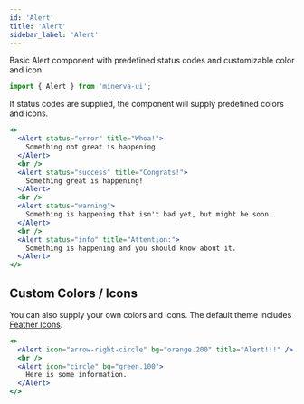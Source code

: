 ```yaml
---
id: 'Alert'
title: 'Alert'
sidebar_label: 'Alert'
---
```



Basic Alert component with predefined status codes and customizable color and icon.

```js
import { Alert } from 'minerva-ui';
```

If status codes are supplied, the component will supply predefined colors and icons.

```jsx
<>
  <Alert status="error" title="Whoa!">
    Something not great is happening
  </Alert>
  <br />
  <Alert status="success" title="Congrats!">
    Something great is happening!
  </Alert>
  <br />
  <Alert status="warning">
    Something is happening that isn't bad yet, but might be soon.
  </Alert>
  <br />
  <Alert status="info" title="Attention:">
    Something is happening and you should know about it.
  </Alert>
</>
```

## Custom Colors / Icons

You can also supply your own colors and icons. The default theme includes [Feather Icons](https://feathericons.com/).

```jsx live
<>
  <Alert icon="arrow-right-circle" bg="orange.200" title="Alert!!!" />
  <br />
  <Alert icon="circle" bg="green.100">
    Here is some information.
  </Alert>
</>
```
